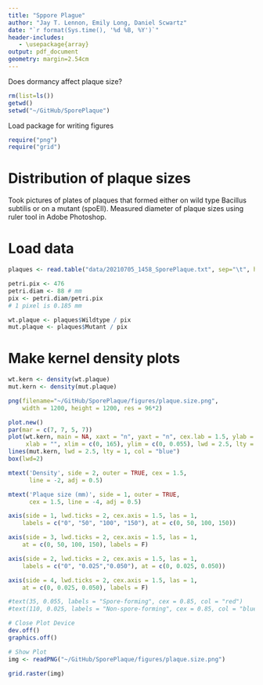 ```yaml
---
title: "Sppore Plague"
author: "Jay T. Lennon, Emily Long, Daniel Scwartz"
date: "`r format(Sys.time(), '%d %B, %Y')`"
header-includes:
   - \usepackage{array}
output: pdf_document
geometry: margin=2.54cm
---
```


Does dormancy affect plaque size?

```r
rm(list=ls())
getwd()
setwd("~/GitHub/SporePlaque")
```

Load package for writing figures
```r
require("png")
require("grid")
```

# Distribution of plaque sizes
Took pictures of plates of plaques that formed either on wild type Bacillus subtilis or on a mutant (spoEII). Measured diameter of plaque sizes using ruler tool in Adobe Photoshop. 

# Load data
```r
plaques <- read.table("data/20210705_1458_SporePlaque.txt", sep="\t", header=TRUE)

petri.pix <- 476
petri.diam <- 88 # mm 
pix <- petri.diam/petri.pix
# 1 pixel is 0.185 mm

wt.plaque <- plaques$Wildtype / pix
mut.plaque <- plaques$Mutant / pix
```

# Make kernel density plots
```r
wt.kern <- density(wt.plaque) 
mut.kern <- density(mut.plaque) 

png(filename="~/GitHub/SporePlaque/figures/plaque.size.png",
    width = 1200, height = 1200, res = 96*2)

plot.new()
par(mar = c(7, 7, 5, 7))
plot(wt.kern, main = NA, xaxt = "n", yaxt = "n", cex.lab = 1.5, ylab = "",
     xlab = "", xlim = c(0, 165), ylim = c(0, 0.055), lwd = 2.5, lty = 1, col = "red")
lines(mut.kern, lwd = 2.5, lty = 1, col = "blue")
box(lwd=2)

mtext('Density', side = 2, outer = TRUE, cex = 1.5, 
      line = -2, adj = 0.5)

mtext('Plaque size (mm)', side = 1, outer = TRUE, 
      cex = 1.5, line = -4, adj = 0.5)

axis(side = 1, lwd.ticks = 2, cex.axis = 1.5, las = 1,
    labels = c("0", "50", "100", "150"), at = c(0, 50, 100, 150))

axis(side = 3, lwd.ticks = 2, cex.axis = 1.5, las = 1,
    at = c(0, 50, 100, 150), labels = F)

axis(side = 2, lwd.ticks = 2, cex.axis = 1.5, las = 1,
    labels = c("0", "0.025","0.050"), at = c(0, 0.025, 0.050))

axis(side = 4, lwd.ticks = 2, cex.axis = 1.5, las = 1,
    at = c(0, 0.025, 0.050), labels = F)

#text(35, 0.055, labels = "Spore-forming", cex = 0.85, col = "red")
#text(110, 0.025, labels = "Non-spore-forming", cex = 0.85, col = "blue")

# Close Plot Device
dev.off()
graphics.off()

# Show Plot
img <- readPNG("~/GitHub/SporePlaque/figures/plaque.size.png")

grid.raster(img)
```
